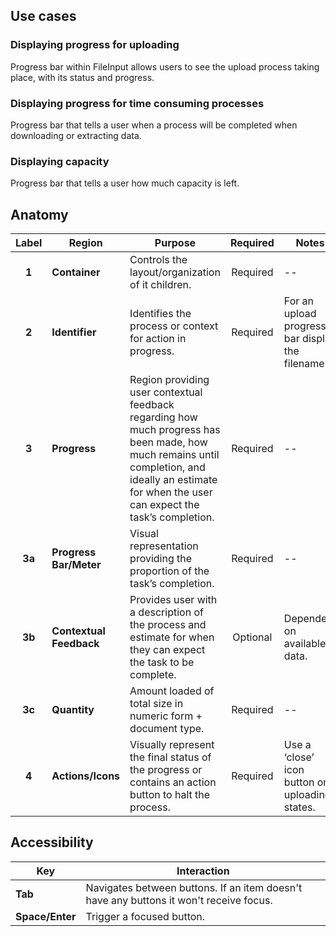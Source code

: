 ## Use cases
### Displaying progress for uploading
Progress bar within FileInput allows users to see the upload process taking place, with its status and progress.


### Displaying progress for time consuming processes
Progress bar that tells a user when a process will be completed when downloading or extracting data.

### Displaying capacity
Progress bar that tells a user how much capacity is left.

## Anatomy

| Label  | Region                  | Purpose                                                                                      | Required | Notes                                                                                                                                                                    |
| :----: | ----------------------- | -------------------------------------------------------------------------------------------- | :------: | ------------------------------------------------------------------------------------------------------------------------------------------------------------------------ |
| **1**  | **Container**           | Controls the layout/organization of it children.                     | Required | --                                                                                                                                                                       |
| **2**  | **Identifier** | Identifies the process or context for action in progress. | Required | For an upload progress bar display the filename.                                                                                                                   |
| **3**  | **Progress**          | Region providing user contextual feedback regarding how much progress has been made, how much remains until completion, and ideally an estimate for when the user can expect the task’s completion.                                                       |    Required    | --                                                                                                                                                                       |
| **3a** | **Progress Bar/Meter**                | Visual representation providing the proportion of the task’s completion.                  | Required | --                                                                     |
| **3b** | **Contextual Feedback**               | Provides user with a description of the process and estimate for when they can expect the task to be complete.                                                                        | Optional | Dependent on available data.                                                                                                                                                                       |
| **3c** | **Quantity**         | Amount loaded of total size in numeric form + document type.                          | Required | --                                                                                                                                                                       |
| **4**  | **Actions/Icons**                | Visually represent the final status of the progress or contains an action button to halt the process.                               | Required | Use a ‘close’ icon button on uploading states. |

## Accessibility

| Key             | Interaction                                                                     |
| --------------- | -------------------------------------------------------------------------- |
| **Tab**         | Navigates between buttons. If an item doesn't have any buttons it won't receive focus.      |
| **Space/Enter** | Trigger a focused button.                                                     |
